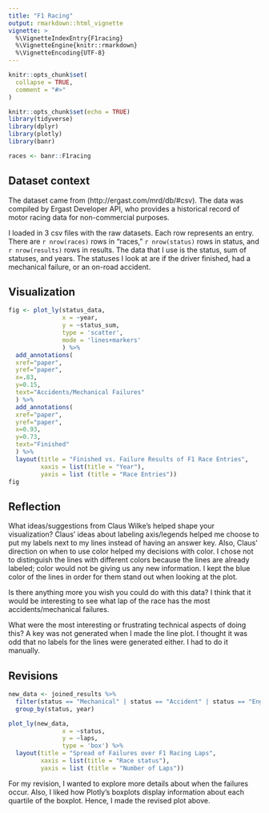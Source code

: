 ```yaml
---
title: "F1 Racing"
output: rmarkdown::html_vignette
vignette: >
  %\VignetteIndexEntry{F1racing}
  %\VignetteEngine{knitr::rmarkdown}
  %\VignetteEncoding{UTF-8}
---
```


```r
knitr::opts_chunk$set(
  collapse = TRUE,
  comment = "#>"
)
```

```r
knitr::opts_chunk$set(echo = TRUE)
library(tidyverse)
library(dplyr)
library(plotly)
library(banr)
```

```r
races <- banr::F1racing
```

## Dataset context
The dataset came from (http://ergast.com/mrd/db/#csv). The data was compiled by Ergast Developer API, who provides a historical record of motor racing data for non-commercial purposes.

I loaded in 3 csv files with the raw datasets. Each row represents an entry. There are `r nrow(races)` rows in "races," `r nrow(status)` rows in status, and `r nrow(results)` rows in results. The data that I use is the status, sum of statuses, and years. The statuses I look at are if the driver finished, had a mechanical failure, or an on-road accident.

## Visualization 
```r
fig <- plot_ly(status_data, 
               x = ~year, 
               y = ~status_sum, 
               type = 'scatter', 
               mode = 'lines+markers'
               ) %>% 
  add_annotations(
  xref="paper",
  yref="paper",
  x=.83,
  y=0.15,
  text="Accidents/Mechanical Failures"
  ) %>%
  add_annotations(
  xref="paper",
  yref="paper",
  x=0.93,
  y=0.73,
  text="Finished"
  ) %>% 
  layout(title = "Finished vs. Failure Results of F1 Race Entries",
         xaxis = list(title = "Year"),
         yaxis = list (title = "Race Entries"))
fig
```

## Reflection
What ideas/suggestions from Claus Wilke’s helped shape your visualization? Claus' ideas about labeling axis/legends helped me choose to put my labels next to my lines instead of having an answer key. Also, Claus' direction on when to use color helped my decisions with color. I chose not to distinguish the lines with different colors because the lines are already labeled; color would not be giving us any new information. I kept the blue color of the lines in order for them stand out when looking at the plot. 

Is there anything more you wish you could do with this data? I think that it would be interesting to see what lap of the race has the most accidents/mechanical failures. 

What were the most interesting or frustrating technical aspects of doing this? A key was not generated when I made the line plot. I thought it was odd that no labels for the lines were generated either. I had to do it manually.

## Revisions
```r
new_data <- joined_results %>%
  filter(status == "Mechanical" | status == "Accident" | status == "Engine" | status == "Brakes") %>%  # Filter by categories
  group_by(status, year)
```

```r
plot_ly(new_data, 
               x = ~status, 
               y = ~laps, 
               type = 'box') %>% 
  layout(title = "Spread of Failures over F1 Racing Laps",
         xaxis = list(title = "Race status"),
         yaxis = list (title = "Number of Laps"))
```

For my revision, I wanted to explore more details about when the failures occur. Also, I liked how Plotly's boxplots display information about each quartile of the boxplot. Hence, I made the revised plot above. 
